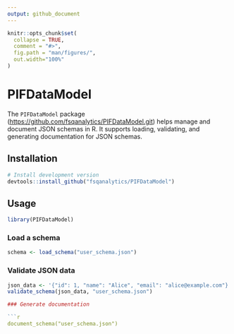```yaml
---
output: github_document
---
```


<!-- README.md is generated from README.Rmd. Please edit that file -->

```r
knitr::opts_chunk$set(
  collapse = TRUE,
  comment = "#>",
  fig.path = "man/figures/",
  out.width="100%"
)
```

# PIFDataModel

The `PIFDataModel` package ([https://github.com/fsqanalytics/PIFDataModel.git](https://github.com/fsqanalytics/PIFDataModel.git)) helps manage and document JSON schemas in R. It supports loading, validating, and generating documentation for JSON schemas.

## Installation

```r
# Install development version
devtools::install_github("fsqanalytics/PIFDataModel")
```

## Usage

```r
library(PIFDataModel)
```

### Load a schema

```r
schema <- load_schema("user_schema.json")
```

### Validate JSON data

```r
json_data <- '{"id": 1, "name": "Alice", "email": "alice@example.com"}'
validate_schema(json_data, "user_schema.json")

### Generate documentation

```r
document_schema("user_schema.json")
```

